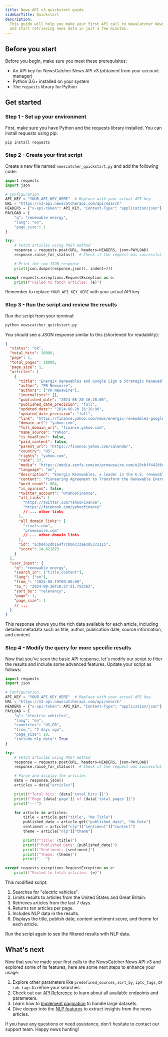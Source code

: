 ```yaml
---
title: News API v3 quickstart guide
sidebarTitle: Quickstart
description:
  This guide will help you make your first API call to NewsCatcher News API v3
  and start retrieving news data in just a few minutes.
---
```


## Before you start

Before you begin, make sure you meet these prerequisites:

- An API key for NewsCatcher News API v3 (obtained from your account manager)
- Python 3.6+ installed on your system
- The `requests` library for Python

## Get started

### Step 1 - Set up your environment

First, make sure you have Python and the requests library installed. You can
install requests using pip:

```bash
pip install requests
```

### Step 2 - Create your first script

Create a new file named `newscatcher_quickstart.py` and add the following code:

```python
import requests
import json

# Configuration
API_KEY = "YOUR_API_KEY_HERE"  # Replace with your actual API key
URL = "https://v3-api.newscatcherapi.com/api/search"
HEADERS = {"x-api-token": API_KEY, "Content-Type": "application/json"}
PAYLOAD = {
    "q": "renewable energy",
    "lang": "en",
    "page_size": 1
}

try:
    # Fetch articles using POST method
    response = requests.post(URL, headers=HEADERS, json=PAYLOAD)
    response.raise_for_status()  # Check if the request was successful

    # Print the raw JSON response
    print(json.dumps(response.json(), indent=2))

except requests.exceptions.RequestException as e:
    print(f"Failed to fetch articles: {e}")
```

Remember to replace `YOUR_API_KEY_HERE` with your actual API key.

### Step 3 - Run the script and review the results

Run the script from your terminal:

```bash
python newscatcher_quickstart.py
```

You should see a JSON response similar to this (shortened for readability):

```json
{
  "status": "ok",
  "total_hits": 10000,
  "page": 1,
  "total_pages": 10000,
  "page_size": 1,
  "articles": [
    {
      "title": "Energix Renewables and Google Sign a Strategic Renewable Energy Agreement",
      "author": "PR Newswire",
      "authors": ["PR Newswire"],
      "journalists": [],
      "published_date": "2024-08-20 16:28:00",
      "published_date_precision": "full",
      "updated_date": "2024-08-20 16:28:00",
      "updated_date_precision": "full",
      "link": "https://finance.yahoo.com/news/energix-renewables-google-sign-strategic-162800318.html",
      "domain_url": "yahoo.com",
      "full_domain_url": "finance.yahoo.com",
      "name_source": "Yahoo",
      "is_headline": false,
      "paid_content": false,
      "parent_url": "https://finance.yahoo.com/calendar",
      "country": "US",
      "rights": "yahoo.com",
      "rank": 37,
      "media": "https://media.zenfs.com/en/prnewswire.com/e28cbff44206d28b1afd175f5527ddff",
      "language": "en",
      "description": "Energix Renewables, a leader in the U.S. renewable energy sector and part of the Energix Group, a global leader in renewable energy, is proud to announce the signing of a strategic long-term agreement…",
      "content": "Pioneering Agreement to Transform the Renewable Energy Landscape in the U.S.\nARLINGTON, Va., Aug. 20, 2024 /PRNewswire/ -- Energix Renewables, a leader in the U.S. renewable energy sector and part of the Energix Group, a global leader in renewable energy, is proud to announce the signing of a strategic long-term agreement with Google...",
      "word_count": 664,
      "is_opinion": false,
      "twitter_account": "@YahooFinance",
      "all_links": [
        "https://twitter.com/YahooFinance",
        "https://facebook.com/yahoofinance"
        // ... other links
      ],
      "all_domain_links": [
        "rivals.com",
        "prnewswire.com"
        // ... other domain links
      ],
      "id": "a3b8452db164f7cb06c33ae305372115",
      "score": 14.821823
    }
  ],
  "user_input": {
    "q": "renewable energy",
    "search_in": ["title_content"],
    "lang": ["en"],
    "from_": "2024-08-19T00:00:00",
    "to_": "2024-08-26T10:27:51.752362",
    "sort_by": "relevancy",
    "page": 1,
    "page_size": 1
    // ...
  }
}
```

This response shows you the rich data available for each article, including
detailed metadata such as title, author, publication date, source information,
and content.

### Step 4 - Modify the query for more specific results

Now that you've seen the basic API response, let's modify our script to filter
the results and include some advanced features. Update your script as follows:

```python
import requests
import json

# Configuration
API_KEY = "YOUR_API_KEY_HERE"  # Replace with your actual API key
URL = "https://v3-api.newscatcherapi.com/api/search"
HEADERS = {"x-api-token": API_KEY, "Content-Type": "application/json"}
PAYLOAD = {
    "q": "electric vehicles",
    "lang": "en",
    "countries": "US,GB",
    "from_": "7 days ago",
    "page_size": 10,
    "include_nlp_data": True
}

try:
    # Fetch articles using POST method
    response = requests.post(URL, headers=HEADERS, json=PAYLOAD)
    response.raise_for_status()  # Check if the request was successful

    # Parse and display the articles
    data = response.json()
    articles = data["articles"]

    print(f"Total hits: {data['total_hits']}")
    print(f"Page {data['page']} of {data['total_pages']}")
    print("---")

    for article in articles:
        title = article.get("title", "No Title")
        published_date = article.get("published_date", "No Date")
        sentiment = article["nlp"]["sentiment"]["content"]
        theme = article["nlp"]["theme"]

        print(f"Title: {title}")
        print(f"Published Date: {published_date}")
        print(f"Sentiment: {sentiment}")
        print(f"Theme: {theme}")
        print("---")

except requests.exceptions.RequestException as e:
    print(f"Failed to fetch articles: {e}")
```

This modified script:

1. Searches for "electric vehicles".
2. Limits results to articles from the United States and Great Britain.
3. Retrieves articles from the last 7 days.
4. Returns ten articles per page.
5. Includes NLP data in the results.
6. Displays the title, publish date, content sentiment score, and theme for each
   article.

Run the script again to see the filtered results with NLP data.

## What's next

Now that you've made your first calls to the NewsCatcher News API v3 and
explored some of its features, here are some next steps to enhance your usage:

1. Explore other parameters like `predefined_sources`, `sort_by`, `iptc_tags`,
   or `iab_tags` to refine your searches.
2. Check out our [API Reference](/v3/api-reference) to learn about all available
   endpoints and parameters.
3. Learn how to
   [Implement pagination](/v3/documentation/how-to/paginate-large-data-sets) to
   handle large datasets.
4. Dive deeper into the
   [NLP features](/v3/documentation/guides-and-concepts/nlp-features) to extract
   insights from the news articles.

If you have any questions or need assistance, don't hesitate to contact our
support team. Happy news hunting!
